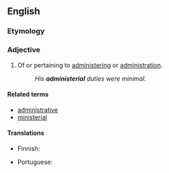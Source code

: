 ==English==

===Etymology===
{{suffix|administer|ial|lang=en}}

===Adjective===
{{en-adj}}

# Of or pertaining to [[administering]] or [[administration]].
#: ''His '''administerial''' duties were minimal.''

====Related terms====
* [[administrative]]
* [[ministerial]]

====Translations====
{{trans-top|of or pertaining to administering or administration}}
* Finnish: {{t|fi|hallinnollinen}}
{{trans-mid}}
* Portuguese: {{t+|pt|administrativo}}
{{trans-bottom}}